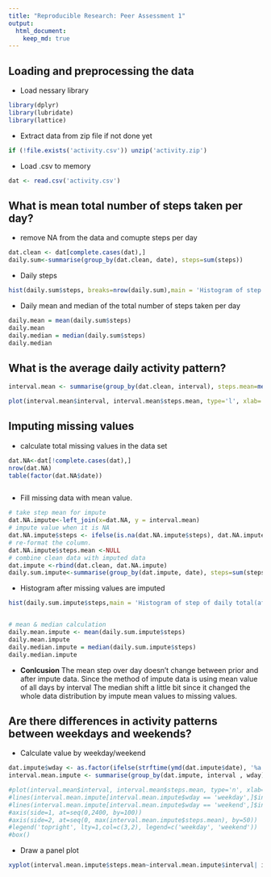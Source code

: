 ```yaml
---
title: "Reproducible Research: Peer Assessment 1"
output: 
  html_document:
    keep_md: true
---
```



## Loading and preprocessing the data

* Load nessary library
```r
library(dplyr)
library(lubridate)
library(lattice)
```
* Extract data from zip file if not done yet  
```r
if (!file.exists('activity.csv')) unzip('activity.zip')
```
* Load .csv to memory  
```r
dat <- read.csv('activity.csv')
```

## What is mean total number of steps taken per day?

* remove NA from the data and comupte steps per day
```r
dat.clean <- dat[complete.cases(dat),]
daily.sum<-summarise(group_by(dat.clean, date), steps=sum(steps))
```

* Daily steps
```r
hist(daily.sum$steps, breaks=nrow(daily.sum),main = 'Histogram of step of daily total', xlab = 'Daily Steps')
```

* Daily mean and median of the total number of steps taken per day 

```r
daily.mean = mean(daily.sum$steps)
daily.mean
daily.median = median(daily.sum$steps)
daily.median
```
## What is the average daily activity pattern?

``` r
interval.mean <- summarise(group_by(dat.clean, interval), steps.mean=mean(steps))

plot(interval.mean$interval, interval.mean$steps.mean, type='l', xlab='measure interval( minutes)', ylab = 'Average steps')
```

## Imputing missing values
* calculate total missing values in the data set
```r
dat.NA<-dat[!complete.cases(dat),]
nrow(dat.NA)
table(factor(dat.NA$date))



```
* Fill missing data with mean value.
```r
# take step mean for impute
dat.NA.impute<-left_join(x=dat.NA, y = interval.mean)
# impute value when it is NA
dat.NA.impute$steps <- ifelse(is.na(dat.NA.impute$steps), dat.NA.impute$steps.mean, dat.NA.impute$steps)
# re-format the column.
dat.NA.impute$steps.mean <-NULL
# combine clean data with imputed data
dat.impute <-rbind(dat.clean, dat.NA.impute)
daily.sum.impute<-summarise(group_by(dat.impute, date), steps=sum(steps))
```
* Histogram after missing values are imputed
```r
hist(daily.sum.impute$steps,main = 'Histogram of step of daily total(after imputed data)', xlab = 'Daily Steps', breaks=nrow(daily.sum.impute))


# mean & median calculation
daily.mean.impute <- mean(daily.sum.impute$steps)
daily.mean.impute
daily.median.impute = median(daily.sum.impute$steps)
daily.median.impute
```
* **Conlcusion** The mean step over day doesn't change between prior and after impute data. Since the method of impute data is using mean value of all days by interval
The median shift a little bit since it changed the whole data distribution by impute mean values to missing values.

## Are there differences in activity patterns between weekdays and weekends?

* Calculate value by weekday/weekend
```r
dat.impute$wday <- as.factor(ifelse(strftime(ymd(dat.impute$date), '%a') %in% c('Mon', 'Tue','Wed', 'Thu', 'Fri'), 'weekday', 'weekend'))
interval.mean.impute <- summarise(group_by(dat.impute, interval , wday), steps.mean=mean(steps))

#plot(interval.mean$interval, interval.mean$steps.mean, type='n', xlab='measure interval( minutes)', ylab = 'Average steps', axes=FALSE)
#lines(interval.mean.impute[interval.mean.impute$wday == 'weekday',]$interval, interval.mean.impute[interval.mean.impute$wday == 'weekday',]$steps.mean, type='l', col=3)
#lines(interval.mean.impute[interval.mean.impute$wday == 'weekend',]$interval, interval.mean.impute[interval.mean.impute$wday == 'weekend',]$steps.mean, type='l', col=2)
#axis(side=1, at=seq(0,2400, by=100))
#axis(side=2, at=seq(0, max(interval.mean.impute$steps.mean), by=50))
#legend('topright', lty=1,col=c(3,2), legend=c('weekday', 'weekend'))
#box()


```
* Draw a panel plot
```r

xyplot(interval.mean.impute$steps.mean~interval.mean.impute$interval| interval.mean.impute$wday  , type='l',layout=c(1,2) , xlab='Interval', ylab='Number of steps')
```